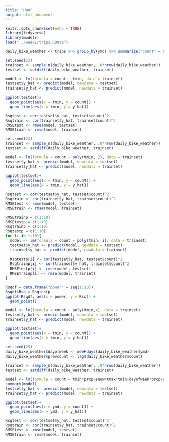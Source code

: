 ```yaml
---
title: "HW4"
output: html_document
---
```


```r
knitr::opts_chunk$set(echo = TRUE)
library(tidyverse)
library(modelr)
load("../week1/trips.RData")
```

```r
daily_bike_weather <- trips %>% group_by(ymd) %>% summarize("count" = n()) %>% left_join(weather) %>% filter(! is.na(tmin))
```

```r

set.seed(23)
trainset <- sample_n(daily_bike_weather, .8*nrow(daily_bike_weather))
testset <- setdiff(daily_bike_weather, trainset)

model <- lm(formula = count ~ tmin, data = trainset)
testset$y_hat <- predict(model, newdata = testset)
trainset$y_hat <- predict(model, newdata = trainset)

ggplot(testset)+
  geom_point(aes(x = tmin, y = count)) +
  geom_line(aes(x = tmin, y = y_hat))

Rsqtest <- cor(testset$y_hat, testset$count)^2
Rsqtrain <- cor(trainset$y_hat, trainset$count)^2
RMSEtest <- rmse(model, testset)
RMSEtrain <- rmse(model, trainset)
```
```r

set.seed(23)
trainset <- sample_n(daily_bike_weather, .8*nrow(daily_bike_weather))
testset <- setdiff(daily_bike_weather, trainset)

model <- lm(formula = count ~ poly(tmin, 2), data = trainset)
testset$y_hat <- predict(model, newdata = testset)
trainset$y_hat <- predict(model, newdata = trainset)

ggplot(testset)+
  geom_point(aes(x = tmin, y = count)) +
  geom_line(aes(x = tmin, y = y_hat))

Rsqtest <- cor(testset$y_hat, testset$count)^2
Rsqtrain <- cor(trainset$y_hat, trainset$count)^2
RMSEtest <- rmse(model, testset)
RMSEtrain <- rmse(model, trainset)
```

```r
RMSEtrainp = c(1:10)
RMSEtestp = c(1:10)
Rsqtrainp = c(1:10)
Rsqtestp = c(1:10)
for (i in 1:10){
  model <- lm(formula = count ~ poly(tmin, i), data = trainset)
  testset$y_hat <- predict(model, newdata = testset)
  trainset$y_hat <- predict(model, newdata = trainset)
  
  Rsqtestp[i] <- cor(testset$y_hat, testset$count)^2
  Rsqtrainp[i] <- cor(trainset$y_hat, trainset$count)^2
  RMSEtestp[i] <- rmse(model, testset)
  RMSEtrainp[i] <- rmse(model, trainset)
}

Rsqdf = data.frame("power" = seq(1:10))
Rsqdf$Rsq = Rsqtestp
ggplot(Rsqdf, aes(x = power, y = Rsq)) +
  geom_point()
```

```r
model <- lm(formula = count ~ poly(tmin,4), data = trainset)
testset$y_hat <- predict(model, newdata = testset)
trainset$y_hat <- predict(model, newdata = trainset)

ggplot(testset)+
  geom_point(aes(x = tmin, y = count)) +
  geom_line(aes(x = tmin, y = y_hat))
```

```r
set.seed(25)
daily_bike_weather$dayofweek <- weekdays(daily_bike_weather$ymd)
daily_bike_weather$prevcount <- lag(daily_bike_weather$count)

trainset <- sample_n(daily_bike_weather, .8*nrow(daily_bike_weather))
testset <- setdiff(daily_bike_weather, trainset)

model <- lm(formula = count ~ tmin*prcp+snow+tmax*tmin+dayofweek*prcp+prevcount, data = trainset)
summary(model)
testset$y_hat <- predict(model, newdata = testset)
trainset$y_hat <- predict(model, newdata = trainset)

ggplot(testset)+
  geom_point(aes(x = ymd, y = count)) +
  geom_line(aes(x = ymd, y = y_hat))

Rsqtest <- cor(testset$y_hat, testset$count)^2
Rsqtrain <- cor(trainset$y_hat, trainset$count)^2
RMSEtest <- rmse(model, testset)
RMSEtrain <- rmse(model, trainset)
```
